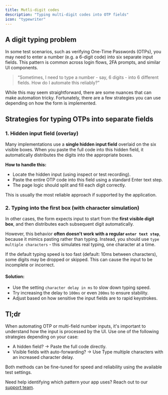 ```yaml
---
title: Mutli-digit codes
description: "Typing multi-digit codes into OTP fields"
icon: "typewriter"
---
```


## A digit typing problem

In some test scenarios, such as verifying One-Time Passwords (OTPs), you may need to enter a number (e.g. a 6-digit code) into six separate input fields. This pattern is common across login flows, 2FA prompts, and similar UI components.

> “Sometimes, I need to type a number - say, 6 digits - into 6 different fields. How do I automate this reliably?”

While this may seem straightforward, there are some nuances that can make automation tricky. Fortunately, there are a few strategies you can use depending on how the form is implemented.

## Strategies for typing OTPs into separate fields

### 1. Hidden input field (overlay)

Many implementations use a **single hidden input field** overlaid on the six visible boxes. When you paste the full code into this hidden field, it automatically distributes the digits into the appropriate boxes.

**How to handle this:**

- Locate the hidden input (using inspect or test recording).
- Paste the entire OTP code into this field using a standard Enter text step.
- The page logic should split and fill each digit correctly.

This is usually the most reliable approach if supported by the application.

### 2. Typing into the first box (with character simulation)

In other cases, the form expects input to start from the **first visible digit box**, and then distributes each subsequent digit automatically.

However, this behavior **often doesn't work with a regular `enter text step`**, because it mimics pasting rather than typing. Instead, you should use `type multiple characters` - this simulates real typing, one character at a time.

<Warning>
  If the default typing speed is too fast (default: 10ms between characters),
  some digits may be dropped or skipped. This can cause the input to be
  incomplete or incorrect.
</Warning>

#### **Solution:**

- Use the setting `character delay in ms` to slow down typing speed.
- Try increasing the delay to `100ms` or even `200ms` to ensure stability.
- Adjust based on how sensitive the input fields are to rapid keystrokes.

## Tl;dr

When automating OTP or multi-field number inputs, it's important to understand how the input is processed by the UI. Use one of the following strategies depending on your case:

- A hidden field? → Paste the full code directly.
- Visible fields with auto-forwarding? → Use Type multiple characters with an increased character delay.

Both methods can be fine-tuned for speed and reliability using the available test settings.

Need help identifying which pattern your app uses? Reach out to our [support team](https://discord.gg/3ShnZMKRfA).
